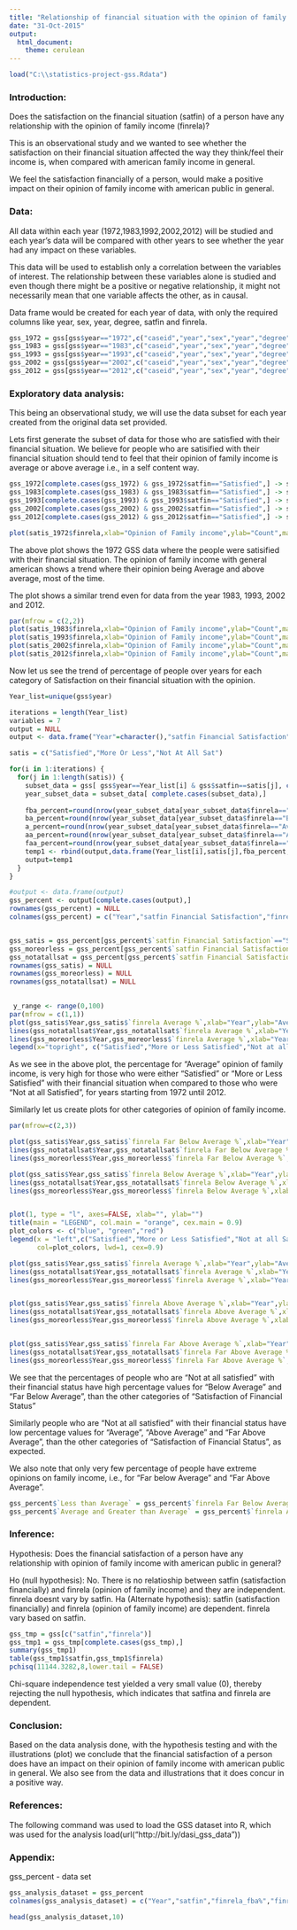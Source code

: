---
title: "Relationship of financial situation with the opinion of family income"
date: "31-Oct-2015"
output:
  html_document:
    theme: cerulean
---

<!-- For more info on RMarkdown see http://rmarkdown.rstudio.com/ -->

<!-- Enter the code required to load your data in the space below. The data will be loaded but the line of code won't show up in your write up (echo=FALSE) in order to save space-->
```{r echo=FALSE}
load("C:\\statistics-project-gss.Rdata")
```

<!-- In the remainder of the document, add R code chunks as needed -->

### Introduction:

Does the satisfaction on the financial situation (satfin) of a person have any relationship with the opinion of family income (finrela)? 

This is an observational study and we wanted to see whether the satisfaction on their financial situation affected the way they think/feel their income is, when compared with american family income in general.

We feel the satisfaction financially of a person, would make a positive impact on their opinion of family income with american public in general.

### Data:

All data within each year (1972,1983,1992,2002,2012) will be studied and each year's data will be compared with other years to see whether the year had any impact on these variables.

This data will be used to establish only a correlation between the variables of interest. The relationship between these variables alone is studied and even though there might be a positive or negative relationship, it might not necessarily mean that one variable affects the other, as in causal.

Data frame would be created for each year of data, with only the required columns like year, sex, year, degree, satfin and finrela.

```{r}
gss_1972 = gss[gss$year=="1972",c("caseid","year","sex","year","degree","satfin","finrela")]
gss_1983 = gss[gss$year=="1983",c("caseid","year","sex","year","degree","satfin","finrela")]
gss_1993 = gss[gss$year=="1993",c("caseid","year","sex","year","degree","satfin","finrela")]
gss_2002 = gss[gss$year=="2002",c("caseid","year","sex","year","degree","satfin","finrela")]
gss_2012 = gss[gss$year=="2012",c("caseid","year","sex","year","degree","satfin","finrela")]
```


### Exploratory data analysis:

This being an observational study, we will use the data subset for each year created from the original data set provided. 

Lets first generate the subset of data for those who are satisfied with their financial situation. We believe for people who are satisified with their financial situation should tend to feel that their opinion of family income is average or above average i.e., in a self content way.

```{r}
gss_1972[complete.cases(gss_1972) & gss_1972$satfin=="Satisfied",] -> satis_1972 
gss_1983[complete.cases(gss_1983) & gss_1983$satfin=="Satisfied",] -> satis_1983 
gss_1993[complete.cases(gss_1993) & gss_1993$satfin=="Satisfied",] -> satis_1993
gss_2002[complete.cases(gss_2002) & gss_2002$satfin=="Satisfied",] -> satis_2002
gss_2012[complete.cases(gss_2012) & gss_2012$satfin=="Satisfied",] -> satis_2012 
```

```{r}
plot(satis_1972$finrela,xlab="Opinion of Family income",ylab="Count",main="1972 GSS Data")
```


The above plot shows the 1972 GSS data where the people were satisified with their financial situation. The opinion of family income with general american shows a trend where their opinion being Average and above average, most of the time.

The plot shows a similar trend even for data from the year 1983, 1993, 2002 and 2012.

```{r}
par(mfrow = c(2,2))
plot(satis_1983$finrela,xlab="Opinion of Family income",ylab="Count",main="1983 GSS Data")
plot(satis_1993$finrela,xlab="Opinion of Family income",ylab="Count",main="1993 GSS Data")
plot(satis_2002$finrela,xlab="Opinion of Family income",ylab="Count",main="2002 GSS Data")
plot(satis_2012$finrela,xlab="Opinion of Family income",ylab="Count",main="2012 GSS Data")
```

Now let us see the trend of percentage of people over years for each category of Satisfaction on their financial situation with the opinion.

```{r echo=FALSE}
Year_list=unique(gss$year)

iterations = length(Year_list) 
variables = 7
output = NULL
output <- data.frame("Year"=character(),"satfin Financial Satisfaction"=character(),"finrela Far Below Average %" = double(),"finrela Below Average %" = double(),"finrela Average %" = double(),"finrela Above Average %" = double(),"finrela Far Above Average %" = double(),stringsAsFactors = FALSE)

satis = c("Satisfied","More Or Less","Not At All Sat")

for(i in 1:iterations) {
  for(j in 1:length(satis)) {
    subset_data = gss[ gss$year==Year_list[i] & gss$satfin==satis[j], c("caseid", "sex", "satfin" ,"finrela")]
    year_subset_data = subset_data[ complete.cases(subset_data),]
    
    fba_percent=round(nrow(year_subset_data[year_subset_data$finrela=="Far Below Average",])*100/nrow(year_subset_data),2)
    ba_percent=round(nrow(year_subset_data[year_subset_data$finrela=="Below Average",])*100/nrow(year_subset_data),2)
    a_percent=round(nrow(year_subset_data[year_subset_data$finrela=="Average",])*100/nrow(year_subset_data),2)
    aa_percent=round(nrow(year_subset_data[year_subset_data$finrela=="Above Average",])*100/nrow(year_subset_data),2)
    faa_percent=round(nrow(year_subset_data[year_subset_data$finrela=="Far Above Average",])*100/nrow(year_subset_data),2)
    temp1 <- rbind(output,data.frame(Year_list[i],satis[j],fba_percent,ba_percent,a_percent,aa_percent,faa_percent))
    output=temp1
  }
}

#output <- data.frame(output)
gss_percent <- output[complete.cases(output),]
rownames(gss_percent) = NULL
colnames(gss_percent) = c("Year","satfin Financial Satisfaction","finrela Far Below Average %","finrela Below Average %","finrela Average %","finrela Above Average %","finrela Far Above Average %")


gss_satis = gss_percent[gss_percent$`satfin Financial Satisfaction`=="Satisfied",]
gss_moreorless = gss_percent[gss_percent$`satfin Financial Satisfaction`=="More Or Less",]
gss_notatallsat = gss_percent[gss_percent$`satfin Financial Satisfaction`=="Not At All Sat",]
rownames(gss_satis) = NULL
rownames(gss_moreorless) = NULL
rownames(gss_notatallsat) = NULL

 
 y_range <- range(0,100)
par(mfrow = c(1,1))
plot(gss_satis$Year,gss_satis$`finrela Average %`,xlab="Year",ylab="Average %",type="l",col="blue",ylim=y_range)
lines(gss_notatallsat$Year,gss_notatallsat$`finrela Average %`,xlab="Year",ylab="Average %",type="l",col="red",ylim=y_range)
lines(gss_moreorless$Year,gss_moreorless$`finrela Average %`,xlab="Year",ylab="Average %",type="l",col="green",ylim=y_range)
legend(x="topright", c("Satisfied","More or Less Satisfied","Not at all Satisfied"), cex=0.75,col=c("blue","green","red"),lwd = 1, xjust=0.5, yjust=0.2)

```

As we see in the above plot, the percentage for "Average" opinion of family income, is very high for those who were either "Satisfied" or "More or Less Satisfied" with their financial situation when compared to those who were "Not at all Satisfied", for years starting from 1972 until 2012.

Similarly let us create plots for other categories of opinion of family income.

```{r echo= FALSE}
par(mfrow=c(2,3))

plot(gss_satis$Year,gss_satis$`finrela Far Below Average %`,xlab="Year",ylab="Far Below Average %",type='l',col="blue",ylim=y_range)
lines(gss_notatallsat$Year,gss_notatallsat$`finrela Far Below Average %`,xlab="Year",ylab="Far Below Average %",type="l",col="red",ylim=y_range)
lines(gss_moreorless$Year,gss_moreorless$`finrela Far Below Average %`,xlab="Year",ylab="Far Below Average %",type="l",col="green",ylim=y_range)

plot(gss_satis$Year,gss_satis$`finrela Below Average %`,xlab="Year",ylab="Below Average %",type='l',col="blue",ylim=y_range)
lines(gss_notatallsat$Year,gss_notatallsat$`finrela Below Average %`,xlab="Year",ylab="Below Average %",type="l",col="red",ylim=y_range)
lines(gss_moreorless$Year,gss_moreorless$`finrela Below Average %`,xlab="Year",ylab="Below Average %",type="l",col="green",ylim=y_range)


plot(1, type = "l", axes=FALSE, xlab="", ylab="")
title(main = "LEGEND", col.main = "orange", cex.main = 0.9)
plot_colors <- c("blue", "green","red")
legend(x = "left",c("Satisfied","More or Less Satisfied","Not at all Satisfied"), 
       col=plot_colors, lwd=1, cex=0.9)

plot(gss_satis$Year,gss_satis$`finrela Average %`,xlab="Year",ylab="Average %",type='l',col="blue",ylim=y_range)
lines(gss_notatallsat$Year,gss_notatallsat$`finrela Average %`,xlab="Year",ylab="Average %",type="l",col="red",ylim=y_range)
lines(gss_moreorless$Year,gss_moreorless$`finrela Average %`,xlab="Year",ylab="Average %",type="l",col="green",ylim=y_range)


plot(gss_satis$Year,gss_satis$`finrela Above Average %`,xlab="Year",ylab="Above Average %",type='l',col="blue",ylim=y_range)
lines(gss_notatallsat$Year,gss_notatallsat$`finrela Above Average %`,xlab="Year",ylab="Above Average %",type="l",col="red",ylim=y_range)
lines(gss_moreorless$Year,gss_moreorless$`finrela Above Average %`,xlab="Year",ylab="Above Average %",type="l",col="green",ylim=y_range)


plot(gss_satis$Year,gss_satis$`finrela Far Above Average %`,xlab="Year",ylab="Far Above Average %",type='l',col="blue",ylim=y_range)
lines(gss_notatallsat$Year,gss_notatallsat$`finrela Far Above Average %`,xlab="Year",ylab="Far Above Average %",type="l",col="red",ylim=y_range)
lines(gss_moreorless$Year,gss_moreorless$`finrela Far Above Average %`,xlab="Year",ylab="Far Above Average %",type="l",col="green",ylim=y_range)

```

We see that the percentages of people who are "Not at all satisfied" with their financial status have high percentage values for "Below Average" and "Far Below Average", than the other categories of "Satisfaction of Financial Status"

Similarly people who are "Not at all satisfied" with their financial status have low percentage values for "Average", "Above Average" and "Far Above Average", than the other categories of "Satisfaction of Financial Status", as expected.

We also note that only very few percentage of people have extreme opinions on family income, i.e., for "Far below Average" and "Far Above Average".

```{r echo = FALSE}
gss_percent$`Less than Average` = gss_percent$`finrela Far Below Average %` + gss_percent$`finrela Below Average %`
gss_percent$`Average and Greater than Average` = gss_percent$`finrela Average %` + gss_percent$`finrela Far Above Average %` + gss_percent$`finrela Above Average %`
```


### Inference:

Hypothesis:
Does the financial satisfaction of a person have any relationship with opinion of family income with american public in general?

Ho (null hypothesis): 
No. There is no relatioship between satfin (satisfaction financially) and finrela (opinion of family income) and they are independent. finrela doesnt vary by satfin.
Ha (Alternate hypothesis):
satfin (satisfaction financially) and finrela (opinion of family income) are dependent. finrela vary based on satfin.

```{r}
gss_tmp = gss[c("satfin","finrela")]
gss_tmp1 = gss_tmp[complete.cases(gss_tmp),]
summary(gss_tmp1)
table(gss_tmp1$satfin,gss_tmp1$finrela)
pchisq(11144.3282,8,lower.tail = FALSE)
```

Chi-square independence test yielded a very small value (0), thereby rejecting the null hypothesis, which indicates that satfina and finrela are dependent.



### Conclusion:

Based on the data analysis done, with the hypothesis testing and with the illustrations (plot) we conclude that the financial satisfaction of a person does have an impact on their opinion of family income with american public in general. We also see from the data and illustrations that it does concur in a positive way.

### References:

The following command was used to load the GSS dataset into R, which was used for the analysis
load(url("http://bit.ly/dasi_gss_data"))


### Appendix:

gss_percent - data set

```{r echo = FALSE}
gss_analysis_dataset = gss_percent
colnames(gss_analysis_dataset) = c("Year","satfin","finrela_fba%","finrela_ba%","finrela_a%","finrela_aa%","finrela_faa%","lessthan_avg","greaterthan_avg")
```

```{r}
head(gss_analysis_dataset,10)
```


